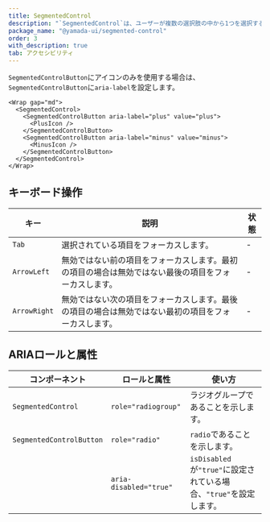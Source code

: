 ```yaml
---
title: SegmentedControl
description: "`SegmentedControl`は、ユーザーが複数の選択肢の中から1つを選択するための使用されるコンポーネントです。"
package_name: "@yamada-ui/segmented-control"
order: 3
with_description: true
tab: アクセシビリティ
---
```


`SegmentedControlButton`にアイコンのみを使用する場合は、`SegmentedControlButton`に`aria-label`を設定します。

```tsx live=false
<Wrap gap="md">
  <SegmentedControl>
    <SegmentedControlButton aria-label="plus" value="plus">
      <PlusIcon />
    </SegmentedControlButton>
    <SegmentedControlButton aria-label="minus" value="minus">
      <MinusIcon />
    </SegmentedControlButton>
  </SegmentedControl>
</Wrap>
```

## キーボード操作

| キー         | 説明                                                                                                 | 状態 |
| ------------ | ---------------------------------------------------------------------------------------------------- | ---- |
| `Tab`        | 選択されている項目をフォーカスします。                                                               | -    |
| `ArrowLeft`  | 無効ではない前の項目をフォーカスします。最初の項目の場合は無効ではない最後の項目をフォーカスします。 | -    |
| `ArrowRight` | 無効ではない次の項目をフォーカスします。最後の項目の場合は無効ではない最初の項目をフォーカスします。 | -    |

## ARIAロールと属性

| コンポーネント           | ロールと属性           | 使い方                                                             |
| ------------------------ | ---------------------- | ------------------------------------------------------------------ |
| `SegmentedControl`       | `role="radiogroup"`    | ラジオグループであることを示します。                               |
| `SegmentedControlButton` | `role="radio"`         | `radio`であることを示します。                                      |
|                          | `aria-disabled="true"` | `isDisabled`が`"true"`に設定されている場合、`"true"`を設定します。 |
